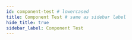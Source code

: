 ```yaml
---
id: component-test # lowercased
title: Component Test # same as sidebar label
hide_title: true
sidebar_label: Component Test
---
```


<!-- Copy this file and add to the strings below!
If you can't find one of these, it's fine to leave it empty ("") -->

<div>
    <WikiEntry 
        // The name of the software/service
        title= "" 
        // A link for a picture of the service (optional)
        pic_url= "" 
        // A simple description of the software - can be a few sentances long
        description= ""
        // Name of the developer of the software/service
        developer= ""
        // Official website for the software
        website= ""
        // A link to a support website for the service - this can be an FAQ or guide/tutorial made by the developer
        support= ""
        // This is the type of media it is transmitting ie. audio, video, or audio/video.
        // It can also be more specific ie. lossless, opus, WebRTC, or other formats.
        protocol= ""
        // Which operating systems does the service support (Windows, macOS, Linux, Android, iOS)?
        // If it's browser based, which broswers does it support?
        os_support= ""
        // Does it cost something? If not fill in 'Free'
        pricing= ""
        // Does it requre you to sign up, if not, 'No', if so, 'Yes'
        sign_up= ""
        // Is it self hosted or hosted on the developer's servers, if self-hosted, use 'Yes'
        hosting= ""
        // Recomended speed (typically in kb/s or mb/s)
        rec_speed= ""
        // Required speed (typically in kb/s or mb/s)
        req_speed= ""
        // Maximum quality of the stream (for audio or video)
        max_qual= ""
        // Latency of the stream (in milliseconds) if known, this can be a range
        latency= ""
        // Last update of the software/service, if known (latest GitHub release if available)
        last_update= ""
        // Is the service open-source, if so, "Yes" or "No"
        open_source= ""
        // GitHub, GitLab or other repo for the service
        repo= ""
        // The ease section is a general summary of its use, and any problems that occured while interacting
        // Think of this as how you would explain the service to a friend and why/why not it is recomended 
        ease= ""
        // Here you can add aditional notes regarding issues with its uses, info or cautionary advice
        issues= ""
        info= ""
        caution= ""
    />
</div>